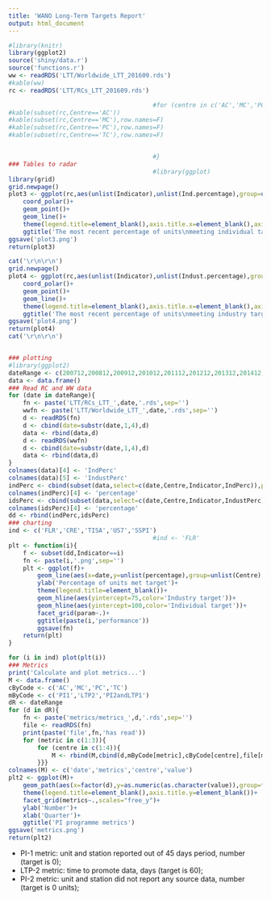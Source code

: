 ---
title: 'WANO Long-Term Targets Report'
output: html_document
---
```{r, warning=FALSE, eval=TRUE, message=FALSE, tidy=TRUE, dev='png', echo=FALSE, fig.width=6}
#library(knitr)
library(ggplot2)
source('shiny/data.r')
source('functions.r')
ww <- readRDS('LTT/Worldwide_LTT_201609.rds')
#kable(ww)
rc <- readRDS('LTT/RCs_LTT_201609.rds')

                                        #for (centre in c('AC','MC','PC','TC')){
#kable(subset(rc,Centre=='AC'))
#kable(subset(rc,Centre=='MC'),row.names=F)
#kable(subset(rc,Centre=='PC'),row.names=F)
#kable(subset(rc,Centre=='TC'),row.names=F)


                                        #}
### Tables to radar
                                        #library(ggplot)
library(grid)
grid.newpage()
plot3 <- ggplot(rc,aes(unlist(Indicator),unlist(Ind.percentage),group=unlist(Centre),color=unlist(Centre)))+
    coord_polar()+
    geom_point()+
    geom_line()+
    theme(legend.title=element_blank(),axis.title.x=element_blank(),axis.title.y=element_blank())+
    ggtitle('The most recent percentage of units\nmeeting individual targets')
ggsave('plot3.png')
return(plot3)

cat('\r\n\r\n')
grid.newpage()
plot4 <- ggplot(rc,aes(unlist(Indicator),unlist(Indust.percentage),group=unlist(Centre),color=unlist(Centre)))+
    coord_polar()+
    geom_point()+
    geom_line()+
    theme(legend.title=element_blank(),axis.title.x=element_blank(),axis.title.y=element_blank())+
    ggtitle('The most recent percentage of units\nmeeting industry targets')
ggsave('plot4.png')
return(plot4)
cat('\r\n\r\n')


### plotting
#library(ggplot2)
dateRange <- c(200712,200812,200912,201012,201112,201212,201312,201412,201512,201609)
data <- data.frame()
### Read RC and WW data
for (date in dateRange){
    fn <- paste('LTT/RCs_LTT_',date,'.rds',sep='')
    wwfn <- paste('LTT/Worldwide_LTT_',date,'.rds',sep='')
    d <- readRDS(fn)
    d <- cbind(date=substr(date,1,4),d)
    data <- rbind(data,d)
    d <- readRDS(wwfn)
    d <- cbind(date=substr(date,1,4),d)
    data <- rbind(data,d)
}
colnames(data)[4] <- 'IndPerc'
colnames(data)[5] <- 'IndustPerc'
indPerc <- cbind(subset(data,select=c(date,Centre,Indicator,IndPerc)),param='Individual')
colnames(indPerc)[4] <- 'percentage'
idsPerc <- cbind(subset(data,select=c(date,Centre,Indicator,IndustPerc)),param='Industry')
colnames(idsPerc)[4] <- 'percentage'
dd <- rbind(indPerc,idsPerc)
### charting
ind <- c('FLR','CRE','TISA','US7','SSPI')
                                        #ind <- 'FLR'
plt <- function(i){
    f <- subset(dd,Indicator==i)
    fn <- paste(i,'.png',sep='')
    plt <- ggplot(f)+
        geom_line(aes(x=date,y=unlist(percentage),group=unlist(Centre),color=unlist(Centre)))+
        ylab('Percentage of units met target')+
        theme(legend.title=element_blank())+
        geom_hline(aes(yintercept=75,color='Industry target'))+
        geom_hline(aes(yintercept=100,color='Individual target'))+
        facet_grid(param~.)+
        ggtitle(paste(i,'performance'))
        ggsave(fn)
    return(plt)
}

for (i in ind) plot(plt(i))
### Metrics
print('Calculate and plot metrics...')
M <- data.frame()
cByCode <- c('AC','MC','PC','TC')
mByCode <- c('PI1','LTP2','PI2andLTP1')
dR <- dateRange
for (d in dR){
    fn <- paste('metrics/metrics_',d,'.rds',sep='')
    file <- readRDS(fn)
    print(paste('file',fn,'has read'))
    for (metric in c(1:3)){
        for (centre in c(1:4)){
            M <- rbind(M,cbind(d,mByCode[metric],cByCode[centre],file[metric,centre]))
        }}}
colnames(M) <- c('date','metrics','centre','value')
plt2 <- ggplot(M)+
    geom_path(aes(x=factor(d),y=as.numeric(as.character(value)),group=factor(centre),color=factor(centre)))+
    theme(legend.title=element_blank(),axis.title.y=element_blank())+
    facet_grid(metrics~.,scales="free_y")+
    ylab('Number')+
    xlab('Quarter')+
    ggtitle('PI programme metrics')
ggsave('metrics.png')
return(plt2)
```

- PI-1 metric: unit and station reported out of 45 days period, number
  (target is 0);
- LTP-2 metric: time to promote data, days (target is 60);
- PI-2 metric: unit and station did not report any source data, number
  (target is 0 units);
